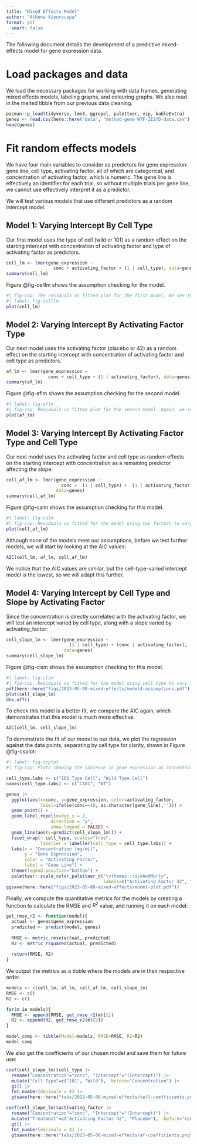 ```yaml
---
title: "Mixed Effects Model"
author: "Athena Xiourouppa"
format: pdf
  smart: false
---
```


The following document details the development of a predictive mixed-effects model for 
gene expression data.

# Load packages and data
We load the necessary packages for working with data frames, generating mixed effects
models, labeling graphs, and colouring graphs. We also read in the melted tibble from our previous
data cleaning.
```r
pacman::p_load(tidyverse, lme4, ggrepel, paletteer, vip, kableExtra)
genes <- read.csv(here::here("data", "melted-gene-WTF-IISfD-data.csv"))
head(genes)
```

# Fit random effects models
We have four main variables to consider as predictors for gene expression: gene line, cell type, activating factor, all of which are categorical, and concentration of activating factor, which is numeric. 
The gene line is effectively an identifier for each trial, so without multiple trials per gene line, we cannot use effectively interpret it as a predictor. 

We will test various models that use different predictors as a random intercept model.

## Model 1: Varying Intercept By Cell Type
Our first model uses the type of cell (wild or 101) as a random effect on the starting intercept with concentration of activating factor and type of activating factor as predictors.
```r
cell_lm <- lmer(gene_expression ~  
                  conc + activating_factor + (1 | cell_type), data=genes)
summary(cell_lm)
```
Figure @fig-celllm shows the assumption checking for the model.
```r
#| fig-cap: The residuals vs fitted plot for the first model. We see that there is some curvature about the zero-line, indicating poor homoscedasticity. 
#| label: fig-celllm
plot(cell_lm)
```
## Model 2: Varying Intercept By Activating Factor Type
Our next model uses the activating factor (placebo or 42) as a random effect on the starting intercept with concentration of activating factor and cell type as predictors.
```r
af_lm <- lmer(gene_expression ~ 
                conc + cell_type + (1 | activating_factor), data=genes)
summary(af_lm)
```
Figure @fig-aflm shows the assumption checking for the second model.
```r
#| label: fig-aflm
#| fig-cap: Residuals vs fitted plot for the second model. Again, we see similar levels of heteroscedasticity as the first model.
plot(af_lm)
```

## Model 3: Varying Intercept By Activating Factor Type and Cell Type
Our next model uses the activating factor and cell type as random effects on the starting intercept with concentration as a remaining predictor affecting the slope.
```r
cell_af_lm <- lmer(gene_expression ~ 
                     conc +  (1 | cell_type) +  (1 | activating_factor),
                   data=genes)
summary(cell_af_lm)
```

Figure @fig-calm shows the assumption checking for this model.
```r
#| label: fig-calm
#| fig-cap: Residuals vs fitted for the model using two factors to vary the intercept. It similarly does not meet the assumption of homoscedasticity as the previous two models.
plot(cell_af_lm)
```
Although none of the models meet our assumptions, before we test further models, we will start by looking at the AIC values:

```r
AIC(cell_lm, af_lm, cell_af_lm)
```

We notice that the AIC values are similar, but the cell-type-varied intercept model is the lowest, so we will adapt this further.

## Model 4: Varying Intercept by Cell Type and Slope by Activating Factor
Since the concentration is directly correlated with the activating factor, we will test an intercept varied by cell type, along with a slope varied by activating_factor:
```r
cell_slope_lm <- lmer(gene_expression ~ 
                        (1 | cell_type) + (conc | activating_factor), 
                      data=genes)
summary(cell_slope_lm)
```
Figure @fig-clsm shows the assumption checking for this model.
```r
#| label: fig-clsm
#| fig-cap: Residuals vs fitted for the model using cell type to vary the intercept and activating factor to vary the slope. While it still shows some fanning, it meets our assumption of homoscedasticity more effectively.
pdf(here::here("figs/2023-05-08-mixed-effects/model4-assumptions.pdf")) 
plot(cell_slope_lm)
dev.off()
```
To check this model is a better fit, we compare the AIC again, which demonstrates that this model is much more effective.
```r
AIC(cell_lm, cell_slope_lm)
```

To demonstrate the fit of our model to our data, we plot the regression against the data points, separating by cell type for clarity, shown in Figure @fig-csplot:
```r
#| label: fig-csplot
#| fig-cap: Plots showing the increase in gene expression as concentration of activating factor increases. We see that the Wild Type cells have a lower starting intercept value. We have also labelled the gene line for each set of eleven points.

cell_type.labs <- c("101 Type Cell", "Wild Type Cell")
names(cell_type.labs) <- c("C101", "WT")

genes |> 
  ggplot(aes(x=conc, y=gene_expression, color=activating_factor, 
             label=ifelse(conc==10, as.character(gene_line),''))) +
  geom_point() +
  geom_label_repel(nudge_x = 2,
                 direction = "y",
                 show.legend = FALSE) +
  geom_line(aes(y=predict(cell_slope_lm))) +
  facet_wrap(~ cell_type, scales="free", 
             labeller = labeller(cell_type = cell_type.labs)) +
  labs(x = "Concentration (mg/mL)",
       y = "Gene Expression",
       color = "Activating Factor",
       label = "Gene Line") +
  theme(legend.position="bottom") +
  paletteer::scale_color_paletteer_d("tvthemes::rickAndMorty",
                                     labels=c("Activating Factor 42", "Placebo"))
ggsave(here::here("figs/2023-05-08-mixed-effects/model-plot.pdf"))
```
Finally, we compute the quantitative metrics for the models by creating a function to calculate 
the RMSE and $R^2$ value, and running it on each model:
```r
get_rmse_r2 <- function(model){
  actual <- genes$gene_expression
  predicted <- predict(model, genes)
  
  RMSE <- metric_rmse(actual, predicted)
  R2 <- metric_rsquared(actual, predicted)
  
  return(RMSE, R2)
}
```

We output the metrics as a tibble where the models are in their respective order.
```r
models <- c(cell_lm, af_lm, cell_af_lm, cell_slope_lm)
RMSE <- c()
R2 <- c()

for(m in models){
  RMSE <- append(RMSE, get_rmse_r2(m)[1])
  R2 <- append(R2, get_rmse_r2(m)[2])
}

model_comp <- tibble(Model=models, RMSE=RMSE, R2=R2)
model_comp
```

We also get the coefficients of our chosen model and save them for future use:
```r
coef(cell_slope_lm)$cell_type |> 
  rename("Concentration"="conc", "Intercept"="(Intercept)") |> 
  mutate("Cell Type"=c("101", "Wild"), .before="Concentration") |> 
  gt() |> 
  fmt_number(decimals = 4) |> 
  gtsave(here::here("tabs/2023-05-08-mixed-effects/cell-coefficients.png"))
```


```r
coef(cell_slope_lm)$activating_factor |> 
  rename("Concentration"="conc", "Intercept"="(Intercept)") |> 
  mutate("Treatment"=c("Activating Factor 42", "Placebo"), .before="Concentration") |> 
  gt() |> 
  fmt_number(decimals = 4) |> 
  gtsave(here::here("tabs/2023-05-08-mixed-effects/af-coefficients.png"))
```

